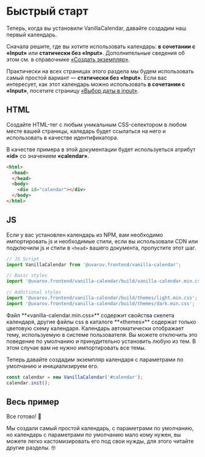 # Быстрый старт

Теперь, когда вы установили VanillaCalendar, давайте создадим наш первый календарь.

Сначала решите, где вы хотите использовать календарь: **в сочетании с «Input»** или **статически без «Input»**.
Дополнительные сведения об этом см. в справочнике <a href="/docs/reference/main/create-an-instance">«Создать экземпляр»</a>.

Практически на всех страницах этого раздела мы будем использовать самый простой вариант — **статически без «Input»**.
Если вас интересует, как этот календарь можно использовать **в сочетании с «Input»**, посетите страницу <a href="/docs/learn/additional-features/date-picker-in-input">«Выбор даты в input»</a>.

## HTML

Создайте HTML-тег с любым уникальным CSS-селектором в любом месте вашей страницы, каледарь будет ссылаться на него и использовать в качестве идентификатора.

В качестве примера в этой документации будет используеться атрибут **«id»** со значением **«calendar»**.

```html
<html>
  <head>
  </head>
  <body>
    <div id="calendar"></div>
  </body>
</html>
```

## JS
Если у вас установлен календарь из NPM, вам необходимо импортировать js и необходимые стили, если вы использовали CDN или подключили js и стили в `<head>` вашего документа, пропустите этот шаг.

```js
// JS Script
import VanillaCalendar from '@uvarov.frontend/vanilla-calendar';

// Basic styles
import '@uvarov.frontend/vanilla-calendar/build/vanilla-calendar.min.css';

// Additional styles
import '@uvarov.frontend/vanilla-calendar/build/themes/light.min.css';
import '@uvarov.frontend/vanilla-calendar/build/themes/dark.min.css';
```

<Info>
  Файл **«vanilla-calendar.min.css»** содержит свойства скелета календаря, другие файлы css в каталоге **«themes»** содержат только цветовую схему календаря.
</Info>

<Info>
  Календарь автоматически отображает тему, используемую в системе пользователя.
  Вы можете отключить это поведение по умолчанию и принудительно установить любую из тем. В этом случае вам не нужно импортировать все темы.
</Info>

Теперь давайте создадим экземпляр календаря с параметрами по умолчанию и инициализируем его.

```js
const calendar = new VanillaCalendar('#calendar');
calendar.init();
```

## Весь пример

<Sandbox example="try-vanilla-calendar" />

Все готово! 🎉

Мы создали самый простой календарь, с параметрами по умолчанию, но календарь с параметрами по умолчанию мало кому нужен, вы можете легко кастомизировать его под свои нужды, для этого читайте другие разделы. 🤓
